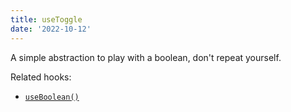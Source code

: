 ```yaml
---
title: useToggle
date: '2022-10-12'
---
```


A simple abstraction to play with a boolean, don't repeat yourself.

Related hooks:

- [`useBoolean()`](/react-hook/use-boolean)
